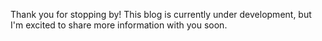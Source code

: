 
Thank you for stopping by! This blog is currently under development, but I'm excited to share more information with you soon.

